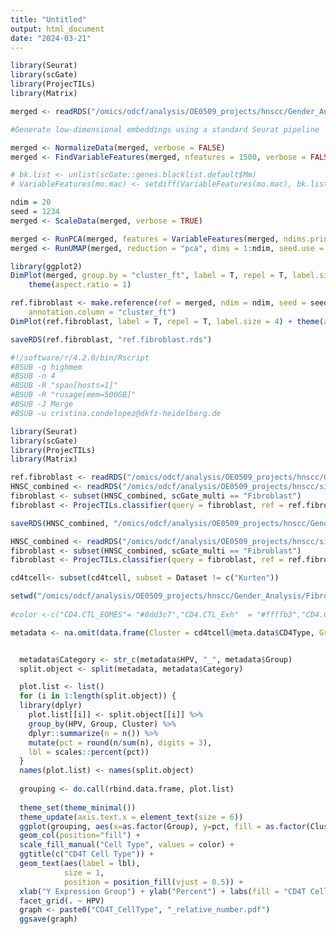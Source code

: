 ```yaml
---
title: "Untitled"
output: html_document
date: "2024-03-21"
---
```


```r
library(Seurat)
library(scGate)
library(ProjecTILs)
library(Matrix)
```

```r
merged <- readRDS("/omics/odcf/analysis/OE0509_projects/hnscc/Gender_Analysis/Fibroblast/scRNA-seq/merged.rds")
```

```r
#Generate low-dimensional embeddings using a standard Seurat pipeline

merged <- NormalizeData(merged, verbose = FALSE)
merged <- FindVariableFeatures(merged, nfeatures = 1500, verbose = FALSE)

# bk.list <- unlist(scGate::genes.blacklist.default$Mm)
# VariableFeatures(mo.mac) <- setdiff(VariableFeatures(mo.mac), bk.list)

ndim = 20
seed = 1234
merged <- ScaleData(merged, verbose = TRUE)

merged <- RunPCA(merged, features = VariableFeatures(merged, ndims.print = 1:5, nfeatures.print = 5, npcs = ndim))
merged <- RunUMAP(merged, reduction = "pca", dims = 1:ndim, seed.use = seed)
```
```r
library(ggplot2)
DimPlot(merged, group.by = "cluster_ft", label = T, repel = T, label.size = 4) +
    theme(aspect.ratio = 1) 
```

```r
ref.fibroblast <- make.reference(ref = merged, ndim = ndim, seed = seed, recalculate.umap = TRUE,
    annotation.column = "cluster_ft")
DimPlot(ref.fibroblast, label = T, repel = T, label.size = 4) + theme(aspect.ratio = 1) 
```

```r
saveRDS(ref.fibroblast, "ref.fibroblast.rds")
```

```r
#!/software/r/4.2.0/bin/Rscript
#BSUB -q highmem
#BSUB -n 4 
#BSUB -R "span[hosts=1]"
#BSUB -R "rusage[mem=500GB]"
#BSUB -J Merge
#BSUB -u cristina.condelopez@dkfz-heidelberg.de

library(Seurat)
library(scGate)
library(ProjecTILs)
library(Matrix)

ref.fibroblast <- readRDS("/omics/odcf/analysis/OE0509_projects/hnscc/Gender_Analysis/Fibroblast/ref.fibroblast.rds")
HNSC_combined <- readRDS("/omics/odcf/analysis/OE0509_projects/hnscc/single_cell/Single_Cell_Analysis/Single_Cell_Datasets/All_Cells_Together/HNSC_combined.rds")
fibroblast <- subset(HNSC_combined, scGate_multi == "Fibroblast")
fibroblast <- ProjecTILs.classifier(query = fibroblast, ref = ref.fibroblast, filter.cells = F)

saveRDS(HNSC_combined, "/omics/odcf/analysis/OE0509_projects/hnscc/Gender_Analysis/Fibroblast/HNSCC_fibroblast.rds")
```

```r
HNSC_combined <- readRDS("/omics/odcf/analysis/OE0509_projects/hnscc/single_cell/Single_Cell_Analysis/Single_Cell_Datasets/All_Cells_Together/HNSC_combined.rds")
fibroblast <- subset(HNSC_combined, scGate_multi == "Fibroblast")
fibroblast <- ProjecTILs.classifier(query = fibroblast, ref = ref.fibroblast, filter.cells = F)
```

```r
cd4tcell<- subset(cd4tcell, subset = Dataset != c("Kurten"))

setwd("/omics/odcf/analysis/OE0509_projects/hnscc/Gender_Analysis/Fibroblast/graphs")
                                                   
#color <-c("CD4.CTL_EOMES"= "#8dd3c7","CD4.CTL_Exh"  = "#ffffb3","CD4.CTL_GNLY" = "#bebada","CD4.NaiveLike"= "#fccde5","CD4.Tfh" = "#80b1d3","CD4.Th17"  = "#fdb462","CD4.Treg" = "#b3de69")

metadata <- na.omit(data.frame(Cluster = cd4tcell@meta.data$CD4Type, Group = cd4tcell@meta.data$Group, HPV = cd4tcell@meta.data$HPV, Dataset = cd4tcell@meta.data$Dataset))


  metadata$Category <- str_c(metadata$HPV, "_", metadata$Group)
  split.object <- split(metadata, metadata$Category) 

  plot.list <- list()
  for (i in 1:length(split.object)) {
  library(dplyr)
    plot.list[[i]] <- split.object[[i]] %>%
    group_by(HPV, Group, Cluster) %>%
    dplyr::summarize(n = n()) %>% 
    mutate(pct = round(n/sum(n), digits = 3),
    lbl = scales::percent(pct))
  }
  names(plot.list) <- names(split.object)
  
  grouping <- do.call(rbind.data.frame, plot.list)
  
  theme_set(theme_minimal())  
  theme_update(axis.text.x = element_text(size = 6))
  ggplot(grouping, aes(x=as.factor(Group), y=pct, fill = as.factor(Cluster))) +
  geom_col(position="fill") +
  scale_fill_manual("Cell Type", values = color) +
  ggtitle(c("CD4T Cell Type")) +
  geom_text(aes(label = lbl), 
            size = 1, 
            position = position_fill(vjust = 0.5)) +
  xlab("Y Expression Group") + ylab("Percent") + labs(fill = "CD4T Cell Type") +
  facet_grid(. ~ HPV) 
  graph <- paste0("CD4T_CellType", "_relative_number.pdf")
  ggsave(graph)
```